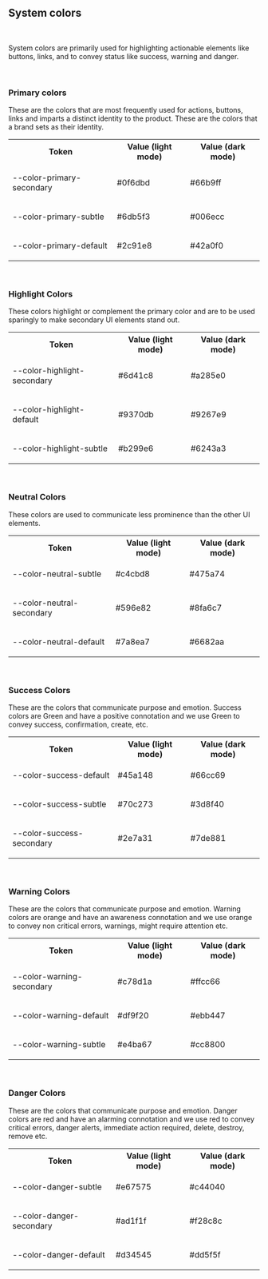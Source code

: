 ## System colors

<f-divider></f-divider>

<br />

<p>
    System colors are primarily used for highlighting actionable elements like buttons, links, and
    to convey status like success, warning and danger.
</p>

<br />

### Primary colors

<f-divider></f-divider>

<p>
    These are the colors that are most frequently used for actions, buttons, links and imparts a
    distinct identity to the product. These are the colors that a brand sets as their identity.
</p>

<Preview>
    <table class="custom-color-table">
        <tbody>
            <tr>
                <th>Token</th>
                <th>Value (light mode)</th>
                <th>Value (dark mode)</th>
            </tr>
            <tr>
                <td>
                    <p class="color-table-token">--color-primary-secondary</p>
                </td>
                <td>
                    <div class="custom-table-flex">
                        <div class="width-set">
                            <p>#0f6dbd</p>
                        </div>
                        <div
                            style={{
                                background: '#0f6dbd',
                                height: 16,
                                width: 60,
                                borderRadius: 0,
                                marginLeft: 50,
                            }}
                        ></div>
                    </div>
                </td>
                <td>
                    <div class="custom-table-flex">
                        <div class="width-set">
                            <p>#66b9ff</p>
                        </div>
                        <div
                            style={{
                                background: '#66b9ff',
                                height: 16,
                                width: 60,
                                borderRadius: 0,
                                marginLeft: 50,
                            }}
                        ></div>
                    </div>
                </td>
            </tr>
            <tr>
                <td>
                    <p class="color-table-token">--color-primary-subtle</p>
                </td>
                <td>
                    <div class="custom-table-flex">
                        <div class="width-set">
                            <p>#6db5f3</p>
                        </div>
                        <div
                            style={{
                                background: '#6db5f3',
                                height: 16,
                                width: 60,
                                borderRadius: 0,
                                marginLeft: 50,
                            }}
                        ></div>
                    </div>
                </td>
                <td>
                    <div class="custom-table-flex">
                        <div class="width-set">
                            <p>#006ecc</p>
                        </div>
                        <div
                            style={{
                                background: '#006ecc',
                                height: 16,
                                width: 60,
                                borderRadius: 0,
                                marginLeft: 50,
                            }}
                        ></div>
                    </div>
                </td>
            </tr>
            <tr>
                <td>
                    <p class="color-table-token">--color-primary-default</p>
                </td>
                <td>
                    <div class="custom-table-flex">
                        <div class="width-set">
                            <p>#2c91e8</p>
                        </div>
                        <div
                            style={{
                                background: '#2c91e8',
                                height: 16,
                                width: 60,
                                borderRadius: 0,
                                marginLeft: 50,
                            }}
                        ></div>
                    </div>
                </td>
                <td>
                    <div class="custom-table-flex">
                        <div class="width-set">
                            <p>#42a0f0</p>
                        </div>
                        <div
                            style={{
                                background: '#42a0f0',
                                height: 16,
                                width: 60,
                                borderRadius: 0,
                                marginLeft: 50,
                            }}
                        ></div>
                    </div>
                </td>
            </tr>
        </tbody>
    </table>
</Preview>

<br />

### Highlight Colors

<f-divider></f-divider>

<p class="margin-btm-24">
    These colors highlight or complement the primary color and are to be used sparingly to make
    secondary UI elements stand out.
</p>

<Preview>
    <table class="custom-color-table">
        <tbody>
            <tr>
                <th>Token</th>
                <th>Value (light mode)</th>
                <th>Value (dark mode)</th>
            </tr>
            <tr>
                <td>
                    <p class="color-table-token">--color-highlight-secondary</p>
                </td>
                <td>
                    <div class="custom-table-flex">
                        <div class="width-set">
                            <p>#6d41c8</p>
                        </div>
                        <div
                            style={{
                                background: '#6d41c8',
                                height: 16,
                                width: 60,
                                borderRadius: 0,
                                marginLeft: 50,
                            }}
                        ></div>
                    </div>
                </td>
                <td>
                    <div class="custom-table-flex">
                        <div class="width-set">
                            <p>#a285e0</p>
                        </div>
                        <div
                            style={{
                                background: '#a285e0',
                                height: 16,
                                width: 60,
                                borderRadius: 0,
                                marginLeft: 50,
                            }}
                        ></div>
                    </div>
                </td>
            </tr>
            <tr>
                <td>
                    <p class="color-table-token">--color-highlight-default</p>
                </td>
                <td>
                    <div class="custom-table-flex">
                        <div class="width-set">
                            <p>#9370db</p>
                        </div>
                        <div
                            style={{
                                background: '#9370db',
                                height: 16,
                                width: 60,
                                borderRadius: 0,
                                marginLeft: 50,
                            }}
                        ></div>
                    </div>
                </td>
                <td>
                    <div class="custom-table-flex">
                        <div class="width-set">
                            <p>#9267e9</p>
                        </div>
                        <div
                            style={{
                                background: '#9267e9',
                                height: 16,
                                width: 60,
                                borderRadius: 0,
                                marginLeft: 50,
                            }}
                        ></div>
                    </div>
                </td>
            </tr>
            <tr>
                <td>
                    <p class="color-table-token">--color-highlight-subtle</p>
                </td>
                <td>
                    <div class="custom-table-flex">
                        <div class="width-set">
                            <p>#b299e6</p>
                        </div>
                        <div
                            style={{
                                background: '#b299e6',
                                height: 16,
                                width: 60,
                                borderRadius: 0,
                                marginLeft: 50,
                            }}
                        ></div>
                    </div>
                </td>
                <td>
                    <div class="custom-table-flex">
                        <div class="width-set">
                            <p>#6243a3</p>
                        </div>
                        <div
                            style={{
                                background: '#6243a3',
                                height: 16,
                                width: 60,
                                borderRadius: 0,
                                marginLeft: 50,
                            }}
                        ></div>
                    </div>
                </td>
            </tr>
        </tbody>
    </table>
</Preview>

<br />

### Neutral Colors

<f-divider></f-divider>

<p>These colors are used to communicate less prominence than the other UI elements.</p>

<Preview>
    <table class="custom-color-table">
        <tbody>
            <tr>
                <th>Token</th>
                <th>Value (light mode)</th>
                <th>Value (dark mode)</th>
            </tr>
            <tr>
                <td>
                    <p class="color-table-token">--color-neutral-subtle</p>
                </td>
                <td>
                    <div class="custom-table-flex">
                        <div class="width-set">
                            <p>#c4cbd8</p>
                        </div>
                        <div
                            style={{
                                background: '#c4cbd8',
                                height: 16,
                                width: 60,
                                borderRadius: 0,
                                marginLeft: 50,
                            }}
                        ></div>
                    </div>
                </td>
                <td>
                    <div class="custom-table-flex">
                        <div class="width-set">
                            <p>#475a74</p>
                        </div>
                        <div
                            style={{
                                background: '#475a74',
                                height: 16,
                                width: 60,
                                borderRadius: 0,
                                marginLeft: 50,
                            }}
                        ></div>
                    </div>
                </td>
            </tr>
            <tr>
                <td>
                    <p class="color-table-token">--color-neutral-secondary</p>
                </td>
                <td>
                    <div class="custom-table-flex">
                        <div class="width-set">
                            <p>#596e82</p>
                        </div>
                        <div
                            style={{
                                background: '#596e82',
                                height: 16,
                                width: 60,
                                borderRadius: 0,
                                marginLeft: 50,
                            }}
                        ></div>
                    </div>
                </td>
                <td>
                    <div class="custom-table-flex">
                        <div class="width-set">
                            <p>#8fa6c7</p>
                        </div>
                        <div
                            style={{
                                background: '#8fa6c7',
                                height: 16,
                                width: 60,
                                borderRadius: 0,
                                marginLeft: 50,
                            }}
                        ></div>
                    </div>
                </td>
            </tr>
            <tr>
                <td>
                    <p class="color-table-token">--color-neutral-default</p>
                </td>
                <td>
                    <div class="custom-table-flex">
                        <div class="width-set">
                            <p>#7a8ea7</p>
                        </div>
                        <div
                            style={{
                                background: '#7a8ea7',
                                height: 16,
                                width: 60,
                                borderRadius: 0,
                                marginLeft: 50,
                            }}
                        ></div>
                    </div>
                </td>
                <td>
                    <div class="custom-table-flex">
                        <div class="width-set">
                            <p>#6682aa</p>
                        </div>
                        <div
                            style={{
                                background: '#6682aa',
                                height: 16,
                                width: 60,
                                borderRadius: 0,
                                marginLeft: 50,
                            }}
                        ></div>
                    </div>
                </td>
            </tr>
        </tbody>
    </table>
</Preview>

<br />

### Success Colors

<f-divider></f-divider>

<p>
    These are the colors that communicate purpose and emotion. Success colors are Green and have a
    positive connotation and we use Green to convey success, confirmation, create, etc.
</p>

<Preview>
    <table class="custom-color-table">
        <tbody>
            <tr>
                <th>Token</th>
                <th>Value (light mode)</th>
                <th>Value (dark mode)</th>
            </tr>
            <tr>
                <td>
                    <p class="color-table-token">--color-success-default</p>
                </td>
                <td>
                    <div class="custom-table-flex">
                        <div class="width-set">
                            <p>#45a148</p>
                        </div>
                        <div
                            style={{
                                background: '#45a148',
                                height: 16,
                                width: 60,
                                borderRadius: 0,
                                marginLeft: 50,
                            }}
                        ></div>
                    </div>
                </td>
                <td>
                    <div class="custom-table-flex">
                        <div class="width-set">
                            <p>#66cc69</p>
                        </div>
                        <div
                            style={{
                                background: '#66cc69',
                                height: 16,
                                width: 60,
                                borderRadius: 0,
                                marginLeft: 50,
                            }}
                        ></div>
                    </div>
                </td>
            </tr>
            <tr>
                <td>
                    <p class="color-table-token">--color-success-subtle</p>
                </td>
                <td>
                    <div class="custom-table-flex">
                        <div class="width-set">
                            <p>#70c273</p>
                        </div>
                        <div
                            style={{
                                background: '#70c273',
                                height: 16,
                                width: 60,
                                borderRadius: 0,
                                marginLeft: 50,
                            }}
                        ></div>
                    </div>
                </td>
                <td>
                    <div class="custom-table-flex">
                        <div class="width-set">
                            <p>#3d8f40</p>
                        </div>
                        <div
                            style={{
                                background: '#3d8f40',
                                height: 16,
                                width: 60,
                                borderRadius: 0,
                                marginLeft: 50,
                            }}
                        ></div>
                    </div>
                </td>
            </tr>
            <tr>
                <td>
                    <p class="color-table-token">--color-success-secondary</p>
                </td>
                <td>
                    <div class="custom-table-flex">
                        <div class="width-set">
                            <p>#2e7a31</p>
                        </div>
                        <div
                            style={{
                                background: '#2e7a31',
                                height: 16,
                                width: 60,
                                borderRadius: 0,
                                marginLeft: 50,
                            }}
                        ></div>
                    </div>
                </td>
                <td>
                    <div class="custom-table-flex">
                        <div class="width-set">
                            <p>#7de881</p>
                        </div>
                        <div
                            style={{
                                background: '#7de881',
                                height: 16,
                                width: 60,
                                borderRadius: 0,
                                marginLeft: 50,
                            }}
                        ></div>
                    </div>
                </td>
            </tr>
        </tbody>
    </table>
</Preview>

<br />

### Warning Colors

<f-divider></f-divider>

<p>
    These are the colors that communicate purpose and emotion. Warning colors are orange and have an
    awareness connotation and we use orange to convey non critical errors, warnings, might require
    attention etc.
</p>

<Preview>
    <table class="custom-color-table">
        <tbody>
            <tr>
                <th>Token</th>
                <th>Value (light mode)</th>
                <th>Value (dark mode)</th>
            </tr>
            <tr>
                <td>
                    <p class="color-table-token">--color-warning-secondary</p>
                </td>
                <td>
                    <div class="custom-table-flex">
                        <div class="width-set">
                            <p>#c78d1a</p>
                        </div>
                        <div
                            style={{
                                background: '#c78d1a',
                                height: 16,
                                width: 60,
                                borderRadius: 0,
                                marginLeft: 50,
                            }}
                        ></div>
                    </div>
                </td>
                <td>
                    <div class="custom-table-flex">
                        <div class="width-set">
                            <p>#ffcc66</p>
                        </div>
                        <div
                            style={{
                                background: '#ffcc66',
                                height: 16,
                                width: 60,
                                borderRadius: 0,
                                marginLeft: 50,
                            }}
                        ></div>
                    </div>
                </td>
            </tr>
            <tr>
                <td>
                    <p class="color-table-token">--color-warning-default</p>
                </td>
                <td>
                    <div class="custom-table-flex">
                        <div class="width-set">
                            <p>#df9f20</p>
                        </div>
                        <div
                            style={{
                                background: '#df9f20',
                                height: 16,
                                width: 60,
                                borderRadius: 0,
                                marginLeft: 50,
                            }}
                        ></div>
                    </div>
                </td>
                <td>
                    <div class="custom-table-flex">
                        <div class="width-set">
                            <p>#ebb447</p>
                        </div>
                        <div
                            style={{
                                background: '#ebb447',
                                height: 16,
                                width: 60,
                                borderRadius: 0,
                                marginLeft: 50,
                            }}
                        ></div>
                    </div>
                </td>
            </tr>
            <tr>
                <td>
                    <p class="color-table-token">--color-warning-subtle</p>
                </td>
                <td>
                    <div class="custom-table-flex">
                        <div class="width-set">
                            <p>#e4ba67</p>
                        </div>
                        <div
                            style={{
                                background: '#e4ba67',
                                height: 16,
                                width: 60,
                                borderRadius: 0,
                                marginLeft: 50,
                            }}
                        ></div>
                    </div>
                </td>
                <td>
                    <div class="custom-table-flex">
                        <div class="width-set">
                            <p>#cc8800</p>
                        </div>
                        <div
                            style={{
                                background: '#cc8800',
                                height: 16,
                                width: 60,
                                borderRadius: 0,
                                marginLeft: 50,
                            }}
                        ></div>
                    </div>
                </td>
            </tr>
        </tbody>
    </table>
</Preview>

<br />

### Danger Colors

<f-divider></f-divider>

<p>
    These are the colors that communicate purpose and emotion. Danger colors are red and have an
    alarming connotation and we use red to convey critical errors, danger alerts, immediate action
    required, delete, destroy, remove etc.
</p>

<Preview>
    <table class="custom-color-table">
        <tbody>
            <tr>
                <th>Token</th>
                <th>Value (light mode)</th>
                <th>Value (dark mode)</th>
            </tr>
            <tr>
                <td>
                    <p class="color-table-token">--color-danger-subtle</p>
                </td>
                <td>
                    <div class="custom-table-flex">
                        <div class="width-set">
                            <p>#e67575</p>
                        </div>
                        <div
                            style={{
                                background: '#e67575',
                                height: 16,
                                width: 60,
                                borderRadius: 0,
                                marginLeft: 50,
                            }}
                        ></div>
                    </div>
                </td>
                <td>
                    <div class="custom-table-flex">
                        <div class="width-set">
                            <p>#c44040</p>
                        </div>
                        <div
                            style={{
                                background: '#c44040',
                                height: 16,
                                width: 60,
                                borderRadius: 0,
                                marginLeft: 50,
                            }}
                        ></div>
                    </div>
                </td>
            </tr>
            <tr>
                <td>
                    <p class="color-table-token">--color-danger-secondary</p>
                </td>
                <td>
                    <div class="custom-table-flex">
                        <div class="width-set">
                            <p>#ad1f1f</p>
                        </div>
                        <div
                            style={{
                                background: '#ad1f1f',
                                height: 16,
                                width: 60,
                                borderRadius: 0,
                                marginLeft: 50,
                            }}
                        ></div>
                    </div>
                </td>
                <td>
                    <div class="custom-table-flex">
                        <div class="width-set">
                            <p>#f28c8c</p>
                        </div>
                        <div
                            style={{
                                background: '#f28c8c',
                                height: 16,
                                width: 60,
                                borderRadius: 0,
                                marginLeft: 50,
                            }}
                        ></div>
                    </div>
                </td>
            </tr>
            <tr>
                <td>
                    <p class="color-table-token">--color-danger-default</p>
                </td>
                <td>
                    <div class="custom-table-flex">
                        <div class="width-set">
                            <p>#d34545</p>
                        </div>
                        <div
                            style={{
                                background: '#d34545',
                                height: 16,
                                width: 60,
                                borderRadius: 0,
                                marginLeft: 50,
                            }}
                        ></div>
                    </div>
                </td>
                <td>
                    <div class="custom-table-flex">
                        <div class="width-set">
                            <p>#dd5f5f</p>
                        </div>
                        <div
                            style={{
                                background: '#dd5f5f',
                                height: 16,
                                width: 60,
                                borderRadius: 0,
                                marginLeft: 50,
                            }}
                        ></div>
                    </div>
                </td>
            </tr>
        </tbody>
    </table>
</Preview>
